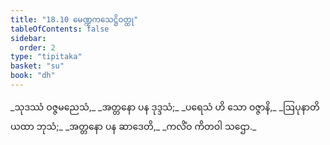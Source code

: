 ```yaml
---
title: "18.10 မေဏ္ဍကသေဋ္ဌိဝတ္ထု"
tableOfContents: false
sidebar:
  order: 2
type: "tipitaka"
basket: "su"
book: "dh"
---
```



<DynamicBreadcrumb />

<Division number="252" book="dh">

<Paragraph number="272" type="verses" book="dh">
_သုဒဿံ ဝဇ္ဇမညေသံ,_  
_အတ္တနော ပန ဒုဒ္ဒသံ;_  
_ပရေသံ ဟိ သော ဝဇ္ဇာနိ,_  
_ဩပုနာတိ ယထာ ဘုသံ;_  
_အတ္တနော ပန ဆာဒေတိ,_  
_ကလိံဝ ကိတဝါ သဌော._
</Paragraph>
</Division>